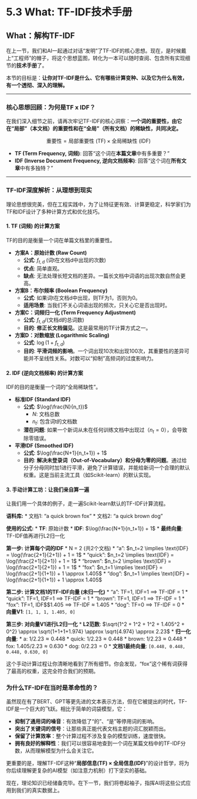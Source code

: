 # 5.3 What: TF-IDF技术手册

## **What：解构TF-IDF**

在上一节，我们和AI一起通过对话“发明”了TF-IDF的核心思想。现在，是时候戴上“工程师”的帽子，将这个思想蓝图，转化为一本可以随时查阅、包含所有实现细节的**技术手册**了。

本节的目标是：**让你对TF-IDF是什么、它有哪些计算变种、以及它为什么有效，有一个透彻、深入的理解。**

---

### **核心思想回顾：为何是TF x IDF？**

在我们深入细节之前，请再次牢记TF-IDF的核心洞察：**一个词的重要性，由它在“局部”（本文档）的重要性和在“全局”（所有文档）的稀缺性，共同决定。**

$$
\text{重要性} = \text{局部重要性 (TF)} \times \text{全局稀缺性 (IDF)}
$$

*   **TF (Term Frequency, 词频)**: 回答“这个词在**本篇文章**中有多重要？”
*   **IDF (Inverse Document Frequency, 逆向文档频率)**: 回答“这个词在**所有文章**中有多独特？”

---

### **TF-IDF深度解析：从理想到现实**

理论思想很完美，但在工程实践中，为了让特征更有效、计算更稳定，科学家们为TF和IDF设计了多种计算方式和优化技巧。

::: {.callout-tip title="TF-IDF 计算变体与优化技巧"}

#### **1. TF (词频) 的计算方案**

TF的目的是衡量一个词在单篇文档里的重要性。

*   **方案A：原始计数 (Raw Count)**
    *   **公式**: $f_{t,d}$ (词t在文档d中出现的次数)
    *   **优点**: 简单直观。
    *   **缺点**: 无法处理长短文档的差异。一篇长文档中词语的出现次数自然会更高。

*   **方案B：布尔频率 (Boolean Frequency)**
    *   **公式**: 如果词t在文档d中出现，则TF为1，否则为0。
    *   **适用场景**: 当我们不关心词语出现的频次，只关心它是否出现时。

*   **方案C：词频归一化 (Term Frequency Adjustment)**
    *   **公式**: $f_{t,d} / (\text{文档d的总词数})$
    *   **目的**: **修正长文档偏见**。这是最常用的TF计算方式之一。

*   **方案D：对数缩放 (Logarithmic Scaling)**
    *   **公式**: $\log(1 + f_{t,d})$
    *   **目的**: **平滑词频的影响**。一个词出现10次和出现100次，其重要性的差异可能并不呈线性关系。对数可以“抑制”高频词的过度影响力。

#### **2. IDF (逆向文档频率) 的计算方案**

IDF的目的是衡量一个词的“全局稀缺性”。

*   **标准IDF (Standard IDF)**
    *   **公式**: $\log(\frac{N}{n_t})$
        *   $N$: 文档总数
        *   $n_t$: 包含词t的文档数
    *   **潜在问题**: 如果一个新词从未在任何训练文档中出现过（$n_t=0$），会导致除零错误。

*   **平滑IDF (Smoothed IDF)**
    *   **公式**: $\log(\frac{N+1}{n_t+1}) + 1$
    *   **目的**: **解决未登录词（Out-of-Vocabulary）和分母为零的问题**。通过给分子分母同时加1进行平滑，避免了计算错误，并能给新词一个合理的默认权重。这是当前主流工具（如Scikit-learn）的默认实现。

#### **3. 手动计算工坊：让我们亲自算一遍**

让我们用一个具体的例子，走一遍Scikit-learn默认的TF-IDF计算流程。

**语料库:**
*   文档1: "a quick brown fox"
*   文档2: "a quick brown dog"

**使用的公式:**
*   **TF**: 原始计数
*   **IDF**: $\log(\frac{N+1}{n_t+1}) + 1$
*   **最终向量**: TF-IDF值再进行L2归一化

**第一步: 计算每个词的IDF**
*   N = 2 (共2个文档)
*   "a": $n_t=2 \implies \text{IDF} = \log(\frac{2+1}{2+1}) + 1 = 1$
*   "quick": $n_t=2 \implies \text{IDF} = \log(\frac{2+1}{2+1}) + 1 = 1$
*   "brown": $n_t=2 \implies \text{IDF} = \log(\frac{2+1}{2+1}) + 1 = 1$
*   "fox": $n_t=1 \implies \text{IDF} = \log(\frac{2+1}{1+1}) + 1 \approx 1.405$
*   "dog": $n_t=1 \implies \text{IDF} = \log(\frac{2+1}{1+1}) + 1 \approx 1.405$

**第二步: 计算文档1的TF-IDF向量 (未归一化)**
*   "a": TF=1, IDF=1 $\implies$ TF-IDF = 1
*   "quick": TF=1, IDF=1 $\implies$ TF-IDF = 1
*   "brown": TF=1, IDF=1 $\implies$ TF-IDF = 1
*   "fox": TF=1, IDF$\approx$1.405 $\implies$ TF-IDF $\approx$ 1.405
*   "dog": TF=0 $\implies$ TF-IDF = 0
*   **向量V1**: `[1, 1, 1, 1.405, 0]`

**第三步: 对向量V1进行L2归一化**
*   **L2范数**: $\sqrt{1^2 + 1^2 + 1^2 + 1.405^2 + 0^2} \approx \sqrt{1+1+1+1.974} \approx \sqrt{4.974} \approx 2.23$
*   **归一化向量**:
    *   a: $1 / 2.23 \approx 0.448$
    *   quick: $1 / 2.23 \approx 0.448$
    *   brown: $1 / 2.23 \approx 0.448$
    *   fox: $1.405 / 2.23 \approx 0.630$
    *   dog: $0 / 2.23 = 0$
*   **文档1最终向量**: `[0.448, 0.448, 0.448, 0.630, 0]`

这个手动计算过程让你清晰地看到了所有细节。你会发现，"fox"这个稀有词获得了最高的权重，这完全符合我们的预期。

:::

### **为什么TF-IDF在当时是革命性的？**

虽然现在有了BERT、GPT等更先进的文本表示方法，但在它被提出的时代，TF-IDF是一个巨大的飞跃。相比于简单的词袋模型，它：

*   **抑制了通用词的噪音**：有效降低了“的”、“是”等停用词的影响。
*   **突出了关键词的信号**：让那些真正能代表文档主题的词汇脱颖而出。
*   **保留了计算效率**：整个计算过程不涉及复杂的模型训练，速度很快。
*   **拥有良好的解释性**：我们可以很容易地查到一个词在某篇文档中的TF-IDF分数，从而理解模型为什么会关注它。

更重要的是，理解TF-IDF这种“**局部信息(TF) × 全局信息(IDF)**”的设计哲学，将为你后续理解更复杂的AI模型（如注意力机制）打下坚实的基础。

现在，理论知识已经储备完毕。在下一节，我们将卷起袖子，指挥AI将这些公式应用到我们的真实数据上。 